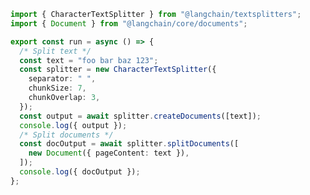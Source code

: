```typescript
import { CharacterTextSplitter } from "@langchain/textsplitters";
import { Document } from "@langchain/core/documents";

export const run = async () => {
  /* Split text */
  const text = "foo bar baz 123";
  const splitter = new CharacterTextSplitter({
    separator: " ",
    chunkSize: 7,
    chunkOverlap: 3,
  });
  const output = await splitter.createDocuments([text]);
  console.log({ output });
  /* Split documents */
  const docOutput = await splitter.splitDocuments([
    new Document({ pageContent: text }),
  ]);
  console.log({ docOutput });
};
```
